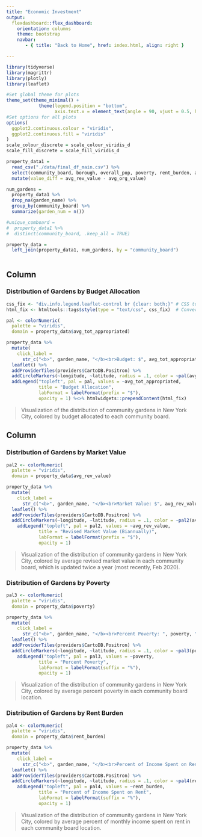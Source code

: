 ```yaml
---
title: "Economic Investment"
output: 
  flexdashboard::flex_dashboard:
    orientation: columns
    theme: bootstrap
    navbar:
       - { title: "Back to Home", href: index.html, align: right }

---
```

```r
library(tidyverse)
library(magrittr)
library(plotly)
library(leaflet)

#Set global theme for plots
theme_set(theme_minimal() + 
            theme(legend.position = "bottom", 
                  axis.text.x = element_text(angle = 90, vjust = 0.5, hjust = 1)))
#Set options for all plots
options(
  ggplot2.continuous.colour = "viridis",
  ggplot2.continuous.fill = "viridis"
)
scale_colour_discrete = scale_colour_viridis_d
scale_fill_discrete = scale_fill_viridis_d
```
  
  
```r
property_data1 =
  read_csv("./data/final_df_main.csv") %>%
  select(community_board, borough, overall_pop, poverty, rent_burden, avg_org_value, avg_rev_value, avg_tot_appropriated, latitude, longitude, garden_name) %>% 
  mutate(value_diff = avg_rev_value - avg_org_value)

num_gardens = 
  property_data1 %>% 
  drop_na(garden_name) %>% 
  group_by(community_board) %>% 
  summarize(garden_num = n())

#unique_comboard =
#  property_data1 %>% 
#  distinct(community_board, .keep_all = TRUE)

property_data =
  left_join(property_data1, num_gardens, by = "community_board")
  
```

Column {data-width=500}
-----------------------------------------------------------------------
    
### Distribution of Gardens by Budget Allocation
    
```r

css_fix <- "div.info.legend.leaflet-control br {clear: both;}" # CSS to correct spacing
html_fix <- htmltools::tags$style(type = "text/css", css_fix)  # Convert CSS to HTML

pal <- colorNumeric(
  palette = "viridis",
  domain = property_data$avg_tot_appropriated)

property_data %>%
  mutate(
    click_label =
      str_c("<b>", garden_name, "</b><br>Budget: $", avg_tot_appropriated)) %>% 
  leaflet() %>%
  addProviderTiles(providers$CartoDB.Positron) %>% 
  addCircleMarkers(~longitude, ~latitude, radius = .1, color = ~pal(avg_tot_appropriated), popup = ~click_label) %>% 
  addLegend("topleft", pal = pal, values = ~avg_tot_appropriated,
            title = "Budget Allocation",
            labFormat = labelFormat(prefix = "$"),
            opacity = 1) %<>% htmlwidgets::prependContent(html_fix)
```

> Visualization of the distribution of community gardens in New York City, colored by budget allocated to each community board.

Column {.tabset .tabset-fade data-width=500}
-----------------------------------------------------------------------
   
### Distribution of Gardens by Market Value

```r
pal2 <- colorNumeric(
  palette = "viridis",
  domain = property_data$avg_rev_value)

property_data %>%
  mutate(
    click_label =
      str_c("<b>", garden_name, "</b><br>Market Value: $", avg_rev_value)) %>% 
  leaflet() %>%
  addProviderTiles(providers$CartoDB.Positron) %>% 
  addCircleMarkers(~longitude, ~latitude, radius = .1, color = ~pal2(avg_rev_value), popup = ~click_label) %<>%
    addLegend("topleft", pal = pal2, values = ~avg_rev_value,
            title = "Revised Market Value (Biannually)",
            labFormat = labelFormat(prefix = "$"),
            opacity = 1)

```   

> Visualization of the distribution of community gardens in New York City, colored by average revised market value in each community board, which is updated twice a year (most recently, Feb 2020).

### Distribution of Gardens by Poverty
    
```r
pal3 <- colorNumeric(
  palette = "viridis",
  domain = property_data$poverty)

property_data %>%
  mutate(
    click_label =
      str_c("<b>", garden_name, "</b><br>Percent Poverty: ", poverty, "%")) %>% 
  leaflet() %>%
  addProviderTiles(providers$CartoDB.Positron) %>% 
  addCircleMarkers(~longitude, ~latitude, radius = .1, color = ~pal3(poverty), popup = ~click_label) %>% 
    addLegend("topleft", pal = pal3, values = ~poverty,
            title = "Percent Poverty",
            labFormat = labelFormat(suffix = "%"),
            opacity = 1)

```

> Visualization of the distribution of community gardens in New York City, colored by average percent poverty in each community board location.

### Distribution of Gardens by Rent Burden

```r
pal4 <- colorNumeric(
  palette = "viridis",
  domain = property_data$rent_burden)

property_data %>%
  mutate(
    click_label =
      str_c("<b>", garden_name, "</b><br>Percent of Income Spent on Rent: ", rent_burden, "%")) %>% 
  leaflet() %>%
  addProviderTiles(providers$CartoDB.Positron) %>% 
  addCircleMarkers(~longitude, ~latitude, radius = .1, color = ~pal4(rent_burden), popup = ~click_label) %>% 
    addLegend("topleft", pal = pal4, values = ~rent_burden,
            title = "Percent of Income Spent on Rent",
            labFormat = labelFormat(suffix = "%"),
            opacity = 1)

```

> Visualization of the distribution of community gardens in New York City, colored by average percent of monthly income spent on rent in each community board location.

